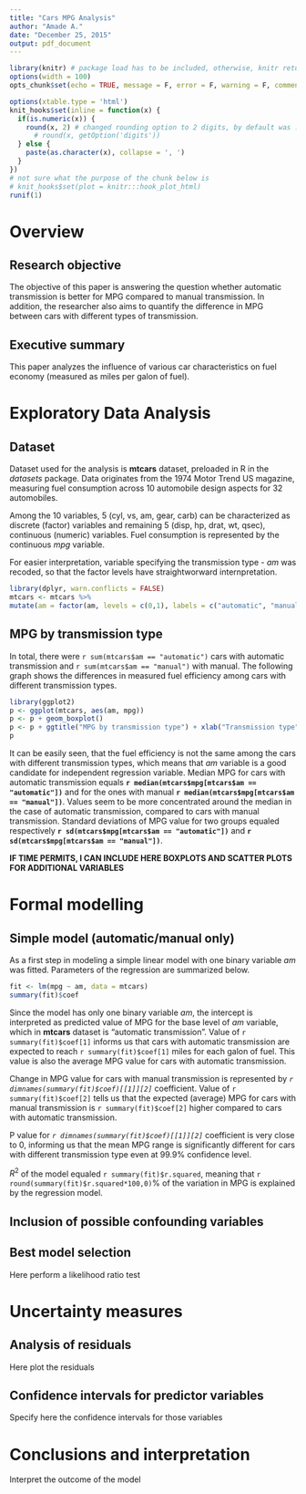 ```yaml
---
title: "Cars MPG Analysis"
author: "Amade A."
date: "December 25, 2015"
output: pdf_document
---
```

```r
library(knitr) # package load has to be included, otherwise, knitr returns error
options(width = 100)
opts_chunk$set(echo = TRUE, message = F, error = F, warning = F, comment = NA, fig.align = 'center', dpi = 100, tidy = F, cache.path = '.cache/', fig.path = 'fig/')

options(xtable.type = 'html')
knit_hooks$set(inline = function(x) {
  if(is.numeric(x)) {
    round(x, 2) # changed rounding option to 2 digits, by default was :
      # round(x, getOption('digits'))
  } else {
    paste(as.character(x), collapse = ', ')
  }
})
# not sure what the purpose of the chunk below is
# knit_hooks$set(plot = knitr:::hook_plot_html)
runif(1)
```
# Overview

## Research objective

The objective of this paper is answering the question whether automatic transmission is better for MPG compared to manual transmission. In addition, the researcher also aims to quantify the difference in MPG between cars with different types of transmission.

## Executive summary

This paper analyzes the influence of various car characteristics on fuel economy (measured as miles per galon of fuel). 

# Exploratory Data Analysis

## Dataset

Dataset used for the analysis is **mtcars** dataset, preloaded in R in the *datasets* package. Data originates from the 1974 Motor Trend US magazine, measuring fuel consumption across 10 automobile design aspects for 32 automobiles.

Among the 10 variables, 5 (cyl, vs, am, gear, carb) can be characterized as discrete (factor) variables and remaining 5 (disp, hp, drat, wt, qsec), continuous (numeric) variables. Fuel consumption is represented by the continuous *mpg* variable.

For easier interpretation, variable specifying the transmission type - *am* was recoded, so that the factor levels have straightworward internpretation.

```r
library(dplyr, warn.conflicts = FALSE)
mtcars <- mtcars %>%
mutate(am = factor(am, levels = c(0,1), labels = c("automatic", "manual")))
```

## MPG by transmission type

In total, there were `r sum(mtcars$am == "automatic")` cars with automatic transmission and `r sum(mtcars$am == "manual")` with manual.
The following graph shows the differences in measured fuel efficiency among cars with different transmission types.

```r
library(ggplot2)
p <- ggplot(mtcars, aes(am, mpg))
p <- p + geom_boxplot()
p <- p + ggtitle("MPG by transmission type") + xlab("Transmission type") + ylab("MPG")
p
```

It can be easily seen, that the fuel efficiency is not the same among the cars with different transmission types, which means that *am* variable is a good candidate for independent regression variable.  Median MPG for cars with automatic transmission equals **`r median(mtcars$mpg[mtcars$am == "automatic"])`** and for the ones with manual **`r median(mtcars$mpg[mtcars$am == "manual"])`**. Values seem to be more concentrated around the median in the case of automatic transmission, compared to cars with manual transmission. Standard deviations of MPG value for two groups equaled respectively **`r sd(mtcars$mpg[mtcars$am == "automatic"])`** and **`r sd(mtcars$mpg[mtcars$am == "manual"])`**.

**IF TIME PERMITS, I CAN INCLUDE HERE BOXPLOTS AND SCATTER PLOTS FOR ADDITIONAL VARIABLES**

# Formal modelling

## Simple model (automatic/manual only)

As a first step in modeling a simple linear model with one binary variable *am* was fitted. Parameters of the regression are summarized below.

```r
fit <- lm(mpg ~ am, data = mtcars)
summary(fit)$coef
```

Since the model has only one binary variable *am*, the intercept is interpreted as predicted value of MPG for the base level of *am* variable, which in **mtcars** dataset is "automatic transmission". Value of `r summary(fit)$coef[1]` informs us that cars with automatic transmission are expected to reach `r summary(fit)$coef[1]` miles for each galon of fuel. This value is also the average MPG value for cars with automatic transmission.

Change in MPG value for cars with manual transmission is represented by *`r dimnames(summary(fit)$coef)[[1]][2]`* coefficient. Value of `r summary(fit)$coef[2]` tells us that the expected (average) MPG for cars with manual transmission is `r summary(fit)$coef[2]` higher compared to cars with automatic transmission.

P value for *`r dimnames(summary(fit)$coef)[[1]][2]`* coefficient is very close to 0, informing us that the mean MPG range is significantly different for cars with different transmission type even at 99.9% confidence level.

$R^2$ of the model equaled `r summary(fit)$r.squared`, meaning that `r round(summary(fit)$r.squared*100,0)`% of the variation in MPG is explained by the regression model. 

## Inclusion of possible confounding variables

## Best model selection

Here perform a likelihood ratio test

# Uncertainty measures

## Analysis of residuals

Here plot the residuals

## Confidence intervals for predictor variables

Specify here the confidence intervals for those variables

# Conclusions and interpretation

Interpret the outcome of the model


